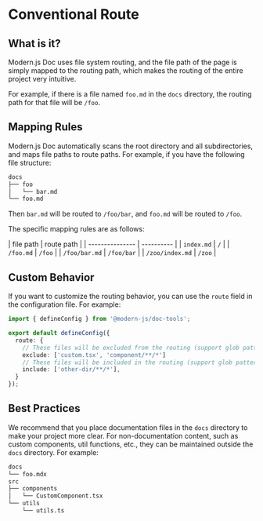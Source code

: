 # Conventional Route

## What is it?

Modern.js Doc uses file system routing, and the file path of the page is simply mapped to the routing path, which makes the routing of the entire project very intuitive.

For example, if there is a file named `foo.md` in the `docs` directory, the routing path for that file will be `/foo`.

## Mapping Rules

Modern.js Doc automatically scans the root directory and all subdirectories, and maps file paths to route paths. For example, if you have the following file structure:

```bash
docs
├── foo
│   └── bar.md
└── foo.md
```

Then `bar.md` will be routed to `/foo/bar`, and `foo.md` will be routed to `/foo`.

The specific mapping rules are as follows:

| file path | route path
|
| --------------- | ---------- |
| `index.md` | `/` |
| `/foo.md` | `/foo` |
| `/foo/bar.md` | `/foo/bar` |
| `/zoo/index.md` | `/zoo` |

## Custom Behavior

If you want to customize the routing behavior, you can use the `route` field in the configuration file. For example:

```ts title="modern.config.ts"
import { defineConfig } from '@modern-js/doc-tools';

export default defineConfig({
  route: {
    // These files will be excluded from the routing (support glob pattern)
    exclude: ['custom.tsx', 'component/**/*']
    // These files will be included in the routing (support glob pattern)
    include: ['other-dir/**/*'],
  }
});
```

## Best Practices

We recommend that you place documentation files in the `docs` directory to make your project more clear. For non-documentation content, such as custom components, util functions, etc., they can be maintained outside the `docs` directory. For example:

```bash
docs
└── foo.mdx
src
├── components
│   └── CustomComponent.tsx
└── utils
    └── utils.ts
```
